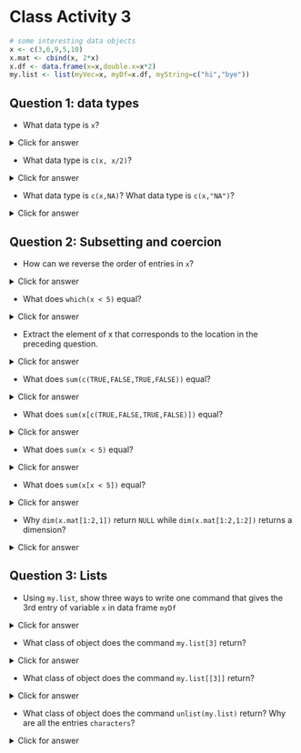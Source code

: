 # Class Activity 3


```r
# some interesting data objects
x <- c(3,6,9,5,10)
x.mat <- cbind(x, 2*x)
x.df <- data.frame(x=x,double.x=x*2)
my.list <- list(myVec=x, myDf=x.df, myString=c("hi","bye"))
```

## Question 1: data types

- What data type is `x`?

<details>
<summary class="answer">Click for answer</summary>
*Answer:*

```r
# code
typeof(x)
```
</details>

- What data type is `c(x, x/2)`?

<details>
<summary class="answer">Click for answer</summary>
*Answer:*

```r
# code
typeof(c(x, x/2))
```
</details>

- What data type is `c(x,NA)`?  What data type is `c(x,"NA")`?

<details>
<summary class="answer">Click for answer</summary>
*Answer:*

```r
# code
typeof(c(x, NA))
typeof(c(x, "NA"))
```
</details>


## Question 2: Subsetting and coercion

- How can we reverse the order of entries in `x`?

<details>
<summary class="answer">Click for answer</summary>
*Answer:*

```r
# code
rev(x)
x[length(x):1]
```
</details>

- What does `which(x < 5)` equal?

<details>
<summary class="answer">Click for answer</summary>
*Answer:*

```r
# code
which(x<5)
```
</details>


- Extract the element of x that corresponds to the location in the preceding question.

<details>
<summary class="answer">Click for answer</summary>
*Answer:*

```r
# code
x[which(x<5)]
```
</details>



- What does `sum(c(TRUE,FALSE,TRUE,FALSE))` equal?

<details>
<summary class="answer">Click for answer</summary>
*Answer:*

```r
# code
sum(c(TRUE,FALSE,TRUE,FALSE))
```
</details>

- What does `sum(x[c(TRUE,FALSE,TRUE,FALSE)])` equal?

<details>
<summary class="answer">Click for answer</summary>
*Answer:*

```r
# code
sum(x[c(TRUE,FALSE,TRUE,FALSE, TRUE)])
```
</details>

- What does `sum(x < 5)` equal?

<details>
<summary class="answer">Click for answer</summary>
*Answer:*

```r
# code
sum(x < 5)
```
</details>

- What does `sum(x[x < 5])` equal?

<details>
<summary class="answer">Click for answer</summary>
*Answer:*

```r
# code
sum(x[x < 5])
```
</details>

- Why `dim(x.mat[1:2,1])` return `NULL` while `dim(x.mat[1:2,1:2])` returns a dimension?

<details>
<summary class="answer">Click for answer</summary>
*Answer:*

```r
# code
dim(x.mat[1:2,1])
dim(x.mat[1:2,1:2])
```
</details>


## Question 3: Lists

- Using `my.list`, show three ways to write one command that gives the 3rd entry of variable `x` in data frame `myDf`


<details>
<summary class="answer">Click for answer</summary>
*Answer:*

```r
# code
my.list[[1]][3]
my.list[["myVec"]][3]
my.list[1]$myVec[3]
my.list$myVec[3]
```
</details>


- What class of object does the command `my.list[3]` return?




<details>
<summary class="answer">Click for answer</summary>
*Answer:*

```r
# code
class(my.list[3])
```
</details>


- What class of object does the command `my.list[[3]]` return?



<details>
<summary class="answer">Click for answer</summary>
*Answer:*

```r
# code
class(my.list[[3]])
```
</details>




- What class of object does the command `unlist(my.list)` return? Why are all the entries `characters`?



<details>
<summary class="answer">Click for answer</summary>
*Answer:*

```r
# code
class(unlist(my.list))
```
</details>


